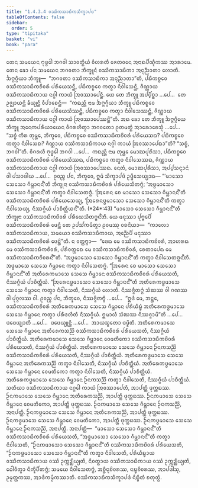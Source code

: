 ```yaml
---
title: "1.4.3.4 ᩅᩔᩥᨠᩈᩣᨭᩥᨠᩈᩥᨠ᩠ᨡᩣᨸᨴ"
tableOfContents: false
sidebar:
  order: 5
type: "tipitaka"
basket: "vi"
book: "para"
---
```



<DynamicBreadcrumb />

<Division number="626" book="para">

<Paragraph number="2323" book="para">
ᨲᩮᨶ ᩈᨾᨿᩮᨶ ᨻᩩᨴ᩠ᨵᩮᩤ ᨽᨣᩅᩤ ᩈᩣᩅᨲ᩠ᨳᩥᨿᩴ ᩅᩥᩉᩁᨲᩥ ᨩᩮᨲᩅᨶᩮ ᩋᨶᩣᨳᨸᩥᨱ᩠ᨯᩥᨠᩔ ᩋᩣᩁᩣᨾᩮ. ᨲᩮᨶ ᨡᩮᩣ ᨸᨶ ᩈᨾᨿᩮᨶ ᨽᨣᩅᨲᩣ ᨽᩥᨠ᩠ᨡᩪᨶᩴ ᩅᩔᩥᨠᩈᩣᨭᩥᨠᩣ ᩋᨶᩩᨬ᩠ᨬᩣᨲᩣ ᩉᩮᩣᨲᩥ. ᨨᨻ᩠ᨻᨣ᩠ᨣᩥᨿᩣ ᨽᩥᨠ᩠ᨡᩪ—  “ᨽᨣᩅᨲᩣ ᩅᩔᩥᨠᩈᩣᨭᩥᨠᩣ ᩋᨶᩩᨬ᩠ᨬᩣᨲᩣ”ᨲᩥ, ᨸᨭᩥᨠᨧ᩠ᨧᩮᩅ ᩅᩔᩥᨠᩈᩣᨭᩥᨠᨧᩦᩅᩁᩴ ᨸᩁᩥᨿᩮᩈᨶ᩠ᨲᩥ, ᨸᨭᩥᨠᨧ᩠ᨧᩮᩅ ᨠᨲ᩠ᩅᩣ ᨶᩥᩅᩤᩈᩮᨶ᩠ᨲᩥ, ᨩᩥᨱ᩠ᨱᩣᨿ ᩅᩔᩥᨠᩈᩣᨭᩥᨠᩣᨿ ᨶᨣ᩠ᨣᩤ ᨠᩣᨿᩴ ᩒᩅᩔᩣᨸᩮᨶ᩠ᨲᩥ. ᨿᩮ ᨲᩮ ᨽᩥᨠ᩠ᨡᩪ ᩋᨸ᩠ᨸᩥᨧ᩠ᨨᩣ …ᨸᩮ…  ᨲᩮ ᩏᨩ᩠ᨫᩣᨿᨶ᩠ᨲᩥ ᨡᩥᨿ᩠ᨿᨶ᩠ᨲᩥ ᩅᩥᨸᩣᨧᩮᨶ᩠ᨲᩥ—  “ᨠᨳᨬ᩠ᩉᩥ ᨶᩣᨾ ᨨᨻ᩠ᨻᨣ᩠ᨣᩥᨿᩣ ᨽᩥᨠ᩠ᨡᩪ ᨸᨭᩥᨠᨧ᩠ᨧᩮᩅ ᩅᩔᩥᨠᩈᩣᨭᩥᨠᨧᩦᩅᩁᩴ ᨸᩁᩥᨿᩮᩈᩥᩔᨶ᩠ᨲᩥ, ᨸᨭᩥᨠᨧ᩠ᨧᩮᩅ ᨠᨲ᩠ᩅᩣ ᨶᩥᩅᩤᩈᩮᩔᨶ᩠ᨲᩥ, ᨩᩥᨱ᩠ᨱᩣᨿ ᩅᩔᩥᨠᩈᩣᨭᩥᨠᩣᨿ ᨶᨣ᩠ᨣᩤ ᨠᩣᨿᩴ ᩒᩅᩔᩣᨸᩮᩔᨶ᩠ᨲᩦ”ᨲᩥ.
</Paragraph>

<Paragraph number="2324" book="para">
ᩋᨳ ᨡᩮᩣ ᨲᩮ ᨽᩥᨠ᩠ᨡᩪ ᨨᨻ᩠ᨻᨣ᩠ᨣᩥᨿᩮ ᨽᩥᨠ᩠ᨡᩪ ᩋᨶᩮᨠᨸᩁᩥᨿᩣᨿᩮᨶ ᩅᩥᨣᩁᩉᩥᨲ᩠ᩅᩣ ᨽᨣᩅᨲᩮᩣ ᩑᨲᨾᨲ᩠ᨳᩴ ᩋᩣᩁᩮᩣᨧᩮᩈᩩᩴ …ᨸᩮ…  “ᩈᨧ᩠ᨧᩴ ᨠᩥᩁ ᨲᩩᨾ᩠ᩉᩮ, ᨽᩥᨠ᩠ᨡᩅᩮ, ᨸᨭᩥᨠᨧ᩠ᨧᩮᩅ ᩅᩔᩥᨠᩈᩣᨭᩥᨠᨧᩦᩅᩁᩴ ᨸᩁᩥᨿᩮᩈᨳ? ᨸᨭᩥᨠᨧ᩠ᨧᩮᩅ ᨠᨲ᩠ᩅᩣ ᨶᩥᩅᩤᩈᩮᨳ? ᨩᩥᨱ᩠ᨱᩣᨿ ᩅᩔᩥᨠᩈᩣᨭᩥᨠᩣᨿ ᨶᨣ᩠ᨣᩤ ᨠᩣᨿᩴ ᩒᩅᩔᩣᨸᩮᨳᩣ”ᨲᩥ? “ᩈᨧ᩠ᨧᩴ, ᨽᨣᩅᩤ”ᨲᩥ. ᩅᩥᨣᩁᩉᩥ ᨻᩩᨴ᩠ᨵᩮᩤ ᨽᨣᩅᩤ …ᨸᩮ…  ᨠᨳᨬ᩠ᩉᩥ ᨶᩣᨾ ᨲᩩᨾ᩠ᩉᩮ ᨾᩮᩣᨥᨸᩩᩁᩥᩈᩣ, ᨸᨭᩥᨠᨧ᩠ᨧᩮᩅ ᩅᩔᩥᨠᩈᩣᨭᩥᨠᨧᩦᩅᩁᩴ ᨸᩁᩥᨿᩮᩈᩥᩔᨳ, ᨸᨭᩥᨠᨧ᩠ᨧᩮᩅ ᨠᨲ᩠ᩅᩣ ᨶᩥᩅᩤᩈᩮᩔᨳ, ᨩᩥᨱ᩠ᨱᩣᨿ ᩅᩔᩥᨠᩈᩣᨭᩥᨠᩣᨿ ᨶᨣ᩠ᨣᩤ ᨠᩣᨿᩴ ᩒᩅᩔᩣᨸᩮᩔᨳ. ᨶᩮᨲᩴ, ᨾᩮᩣᨥᨸᩩᩁᩥᩈᩣ, ᩋᨸ᩠ᨸᩈᨶ᩠ᨶᩣᨶᩴ ᩅᩤ ᨸᩈᩣᨴᩤᨿ …ᨸᩮ…  ᩑᩅᨬ᩠ᨧ ᨸᨶ, ᨽᩥᨠ᩠ᨡᩅᩮ, ᩍᨾᩴ ᩈᩥᨠ᩠ᨡᩣᨸᨴᩴ ᩏᨴ᩠ᨴᩥᩈᩮᨿ᩠ᨿᩣᨳ—
</Paragraph>

</Division>
<Division number="627" book="para">

<Paragraph number="2325" book="para">
<Emphasis>“‘ᨾᩣᩈᩮᩣ ᩈᩮᩈᩮᩣ ᨣᩥᨾ᩠ᩉᩣᨶᨶ᩺’ᨲᩥ ᨽᩥᨠ᩠ᨡᩩᨶᩣ ᩅᩔᩥᨠᩈᩣᨭᩥᨠᨧᩦᩅᩁᩴ ᨸᩁᩥᨿᩮᩈᩥᨲᨻ᩠ᨻᩴ</Emphasis>; <Emphasis>‘ᩋᨴ᩠ᨵᨾᩣᩈᩮᩣ</Emphasis> <Emphasis>ᩈᩮᩈᩮᩣ ᨣᩥᨾ᩠ᩉᩣᨶᨶ᩺’ᨲᩥ ᨠᨲ᩠ᩅᩣ ᨶᩥᩅᩤᩈᩮᨲᨻ᩠ᨻᩴ</Emphasis>. <Emphasis>‘ᩒᩁᩮᨶ ᨧᩮ ᨾᩣᩈᩮᩣ ᩈᩮᩈᩮᩣ ᨣᩥᨾ᩠ᩉᩣᨶᨶ᩺’ᨲᩥ ᩅᩔᩥᨠᩈᩣᨭᩥᨠᨧᩦᩅᩁᩴ ᨸᩁᩥᨿᩮᩈᩮᨿ᩠ᨿ, ‘ᩒᩁᩮᨶᨴ᩠ᨵᨾᩣᩈᩮᩣ ᩈᩮᩈᩮᩣ ᨣᩥᨾ᩠ᩉᩣᨶᨶ᩺’ᨲᩥ ᨠᨲ᩠ᩅᩣ ᨶᩥᩅᩤᩈᩮᨿ᩠ᨿ, ᨶᩥᩔᨣ᩠ᨣᩥᨿᩴ ᨸᩣᨧᩥᨲ᩠ᨲᩥᨿᨶ᩺”</Emphasis>ᨲᩥ. (*24*:<Emphasis>43</Emphasis>)
</Paragraph>

</Division>
<Division number="628" book="para">

<Paragraph number="2326" book="para">
<Emphasis>“ᨾᩣᩈᩮᩣ ᩈᩮᩈᩮᩣ ᨣᩥᨾ᩠ᩉᩣᨶᨶ᩺”ᨲᩥ ᨽᩥᨠ᩠ᨡᩩᨶᩣ ᩅᩔᩥᨠᩈᩣᨭᩥᨠᨧᩦᩅᩁᩴ ᨸᩁᩥᨿᩮᩈᩥᨲᨻ᩠ᨻᨶ᩺</Emphasis>ᨲᩥ. ᨿᩮ ᨾᨶᩩᩔᩣ ᨸᩩᨻ᩠ᨻᩮᨸᩥ ᩅᩔᩥᨠᩈᩣᨭᩥᨠᨧᩦᩅᩁᩴ ᨴᩮᨶ᩠ᨲᩥ ᨲᩮ ᩏᨸᩈᩘᨠᨾᩥᨲ᩠ᩅᩣ ᩑᩅᨾᩔᩩ ᩅᨧᨶᩦᨿᩣ—  “ᨠᩣᩃᩮᩣ ᩅᩔᩥᨠᩈᩣᨭᩥᨠᩣᨿ, ᩈᨾᨿᩮᩣ ᩅᩔᩥᨠᩈᩣᨭᩥᨠᩣᨿ, ᩋᨬ᩠ᨬᩮᨸᩥ ᨾᨶᩩᩔᩣ ᩅᩔᩥᨠᩈᩣᨭᩥᨠᨧᩦᩅᩁᩴ ᨴᩮᨶ᩠ᨲᩦ”ᨲᩥ. ᨶ ᩅᨲ᩠ᨲᨻ᩠ᨻᩣ—  “ᨴᩮᨳ ᨾᩮ ᩅᩔᩥᨠᩈᩣᨭᩥᨠᨧᩦᩅᩁᩴ, ᩋᩣᩉᩁᨳ ᨾᩮ ᩅᩔᩥᨠᩈᩣᨭᩥᨠᨧᩦᩅᩁᩴ, ᨸᩁᩥᩅᨲ᩠ᨲᩮᨳ ᨾᩮ ᩅᩔᩥᨠᩈᩣᨭᩥᨠᨧᩦᩅᩁᩴ, ᨧᩮᨲᩣᨸᩮᨳ ᨾᩮ ᩅᩔᩥᨠᩈᩣᨭᩥᨠᨧᩦᩅᩁᨶ᩺”ᨲᩥ.
</Paragraph>

<Paragraph number="2327" book="para">
<Emphasis>“ᩋᨴ᩠ᨵᨾᩣᩈᩮᩣ ᩈᩮᩈᩮᩣ ᨣᩥᨾ᩠ᩉᩣᨶᨶ᩺”ᨲᩥ ᨠᨲ᩠ᩅᩣ ᨶᩥᩅᩤᩈᩮᨲᨻ᩠ᨻᨶ᩺</Emphasis>ᨲᩥ. ᩋᨴ᩠ᨵᨾᩣᩈᩮ ᩈᩮᩈᩮ ᨣᩥᨾ᩠ᩉᩣᨶᩮ ᨠᨲ᩠ᩅᩣ ᨶᩥᩅᩤᩈᩮᨲᨻ᩠ᨻᩴ.
</Paragraph>

<Paragraph number="2328" book="para">
<Emphasis>“ᩒᩁᩮᨶ ᨧᩮ ᨾᩣᩈᩮᩣ ᩈᩮᩈᩮᩣ ᨣᩥᨾ᩠ᩉᩣᨶᨶ᩺”</Emphasis>ᨲᩥ ᩋᨲᩥᩁᩮᨠᨾᩣᩈᩮ ᩈᩮᩈᩮ ᨣᩥᨾ᩠ᩉᩣᨶᩮ ᩅᩔᩥᨠᩈᩣᨭᩥᨠᨧᩦᩅᩁᩴ ᨸᩁᩥᨿᩮᩈᨲᩥ, ᨶᩥᩔᨣ᩠ᨣᩥᨿᩴ ᨸᩣᨧᩥᨲ᩠ᨲᩥᨿᩴ.
</Paragraph>

<Paragraph number="2329" book="para">
<Emphasis>“ᩒᩁᩮᨶᨴ᩠ᨵᨾᩣᩈᩮᩣ ᩈᩮᩈᩮᩣ ᨣᩥᨾ᩠ᩉᩣᨶᨶ᩺”</Emphasis>ᨲᩥ ᩋᨲᩥᩁᩮᨠᨴ᩠ᨵᨾᩣᩈᩮ ᩈᩮᩈᩮ ᨣᩥᨾ᩠ᩉᩣᨶᩮ ᨠᨲ᩠ᩅᩣ ᨶᩥᩅᩤᩈᩮᨲᩥ, ᨶᩥᩔᨣ᩠ᨣᩥᨿᩴ ᩉᩮᩣᨲᩥ. ᨶᩥᩔᨩ᩠ᨩᩥᨲᨻ᩠ᨻᩴ ᩈᩴᨥᩔ ᩅᩤ ᨣᨱᩔ ᩅᩤ ᨸᩩᨣ᩠ᨣᩃᩔ ᩅᩤ. ᩑᩅᨬ᩠ᨧ ᨸᨶ, ᨽᩥᨠ᩠ᨡᩅᩮ, ᨶᩥᩔᨩ᩠ᨩᩥᨲᨻ᩠ᨻᩴ …ᨸᩮ…  “ᩍᨴᩴ ᨾᩮ, ᨽᨶ᩠ᨲᩮ, ᩅᩔᩥᨠᩈᩣᨭᩥᨠᨧᩦᩅᩁᩴ ᩋᨲᩥᩁᩮᨠᨾᩣᩈᩮ ᩈᩮᩈᩮ ᨣᩥᨾ᩠ᩉᩣᨶᩮ ᨸᩁᩥᨿᩥᨭ᩠ᨮᩴ ᩋᨲᩥᩁᩮᨠᨴ᩠ᨵᨾᩣᩈᩮ ᩈᩮᩈᩮ ᨣᩥᨾ᩠ᩉᩣᨶᩮ ᨠᨲ᩠ᩅᩣ ᨸᩁᩥᨴᩉᩥᨲᩴ ᨶᩥᩔᨣ᩠ᨣᩥᨿᩴ. ᩍᨾᩣᩉᩴ ᩈᩴᨥᩔ ᨶᩥᩔᨩ᩠ᨩᩣᨾᩦ”ᨲᩥ …ᨸᩮ…  ᨴᨴᩮᨿ᩠ᨿᩣᨲᩥ …ᨸᩮ…  ᨴᨴᩮᨿ᩠ᨿᩩᨶ᩠ᨲᩥ …ᨸᩮ…  ᩋᩣᨿᩈ᩠ᨾᨲᩮᩣ ᨴᨾ᩠ᨾᩦᨲᩥ.
</Paragraph>

</Division>
<Division number="629" book="para">

<Paragraph number="2330" book="para">
ᩋᨲᩥᩁᩮᨠᨾᩣᩈᩮ ᩈᩮᩈᩮ ᨣᩥᨾ᩠ᩉᩣᨶᩮ ᩋᨲᩥᩁᩮᨠᩈᨬ᩠ᨬᩦ ᩅᩔᩥᨠᩈᩣᨭᩥᨠᨧᩦᩅᩁᩴ ᨸᩁᩥᨿᩮᩈᨲᩥ, ᨶᩥᩔᨣ᩠ᨣᩥᨿᩴ ᨸᩣᨧᩥᨲ᩠ᨲᩥᨿᩴ. ᩋᨲᩥᩁᩮᨠᨾᩣᩈᩮ ᩈᩮᩈᩮ ᨣᩥᨾ᩠ᩉᩣᨶᩮ ᩅᩮᨾᨲᩥᨠᩮᩣ ᩅᩔᩥᨠᩈᩣᨭᩥᨠᨧᩦᩅᩁᩴ ᨸᩁᩥᨿᩮᩈᨲᩥ, ᨶᩥᩔᨣ᩠ᨣᩥᨿᩴ ᨸᩣᨧᩥᨲ᩠ᨲᩥᨿᩴ. ᩋᨲᩥᩁᩮᨠᨾᩣᩈᩮ ᩈᩮᩈᩮ ᨣᩥᨾ᩠ᩉᩣᨶᩮ ᩐᨶᨠᩈᨬ᩠ᨬᩦ ᩅᩔᩥᨠᩈᩣᨭᩥᨠᨧᩦᩅᩁᩴ ᨸᩁᩥᨿᩮᩈᨲᩥ, ᨶᩥᩔᨣ᩠ᨣᩥᨿᩴ ᨸᩣᨧᩥᨲ᩠ᨲᩥᨿᩴ.
</Paragraph>

<Paragraph number="2331" book="para">
ᩋᨲᩥᩁᩮᨠᨴ᩠ᨵᨾᩣᩈᩮ ᩈᩮᩈᩮ ᨣᩥᨾ᩠ᩉᩣᨶᩮ ᩋᨲᩥᩁᩮᨠᩈᨬ᩠ᨬᩦ ᨠᨲ᩠ᩅᩣ ᨶᩥᩅᩤᩈᩮᨲᩥ, ᨶᩥᩔᨣ᩠ᨣᩥᨿᩴ ᨸᩣᨧᩥᨲ᩠ᨲᩥᨿᩴ. ᩋᨲᩥᩁᩮᨠᨴ᩠ᨵᨾᩣᩈᩮ ᩈᩮᩈᩮ ᨣᩥᨾ᩠ᩉᩣᨶᩮ ᩅᩮᨾᨲᩥᨠᩮᩣ ᨠᨲ᩠ᩅᩣ ᨶᩥᩅᩤᩈᩮᨲᩥ, ᨶᩥᩔᨣ᩠ᨣᩥᨿᩴ ᨸᩣᨧᩥᨲ᩠ᨲᩥᨿᩴ. ᩋᨲᩥᩁᩮᨠᨴ᩠ᨵᨾᩣᩈᩮ ᩈᩮᩈᩮ ᨣᩥᨾ᩠ᩉᩣᨶᩮ ᩐᨶᨠᩈᨬ᩠ᨬᩦ ᨠᨲ᩠ᩅᩣ ᨶᩥᩅᩤᩈᩮᨲᩥ, ᨶᩥᩔᨣ᩠ᨣᩥᨿᩴ ᨸᩣᨧᩥᨲ᩠ᨲᩥᨿᩴ.
</Paragraph>

<Paragraph number="2332" book="para">
ᩈᨲᩥᨿᩣ ᩅᩔᩥᨠᩈᩣᨭᩥᨠᩣᨿ ᨶᨣ᩠ᨣᩮᩤ ᨠᩣᨿᩴ ᩒᩅᩔᩣᨸᩮᨲᩥ, ᩋᩣᨸᨲ᩠ᨲᩥ ᨴᩩᨠ᩠ᨠᨭᩔ. ᩐᨶᨠᨾᩣᩈᩮ ᩈᩮᩈᩮ ᨣᩥᨾ᩠ᩉᩣᨶᩮ ᩋᨲᩥᩁᩮᨠᩈᨬ᩠ᨬᩦ, ᩋᩣᨸᨲ᩠ᨲᩥ ᨴᩩᨠ᩠ᨠᨭᩔ. ᩐᨶᨠᨾᩣᩈᩮ ᩈᩮᩈᩮ ᨣᩥᨾ᩠ᩉᩣᨶᩮ ᩅᩮᨾᨲᩥᨠᩮᩣ, ᩋᩣᨸᨲ᩠ᨲᩥ ᨴᩩᨠ᩠ᨠᨭᩔ. ᩐᨶᨠᨾᩣᩈᩮ ᩈᩮᩈᩮ ᨣᩥᨾ᩠ᩉᩣᨶᩮ ᩐᨶᨠᩈᨬ᩠ᨬᩦ, ᩋᨶᩣᨸᨲ᩠ᨲᩥ.
</Paragraph>

<Paragraph number="2333" book="para">
ᩐᨶᨠᨴ᩠ᨵᨾᩣᩈᩮ ᩈᩮᩈᩮ ᨣᩥᨾ᩠ᩉᩣᨶᩮ ᩋᨲᩥᩁᩮᨠᩈᨬ᩠ᨬᩦ, ᩋᩣᨸᨲ᩠ᨲᩥ ᨴᩩᨠ᩠ᨠᨭᩔ. ᩐᨶᨠᨴ᩠ᨵᨾᩣᩈᩮ ᩈᩮᩈᩮ ᨣᩥᨾ᩠ᩉᩣᨶᩮ ᩅᩮᨾᨲᩥᨠᩮᩣ, ᩋᩣᨸᨲ᩠ᨲᩥ ᨴᩩᨠ᩠ᨠᨭᩔ. ᩐᨶᨠᨴ᩠ᨵᨾᩣᩈᩮ ᩈᩮᩈᩮ ᨣᩥᨾ᩠ᩉᩣᨶᩮ ᩐᨶᨠᩈᨬ᩠ᨬᩦ, ᩋᨶᩣᨸᨲ᩠ᨲᩥ.
</Paragraph>

</Division>
<Division number="630" book="para">

<Paragraph number="2334" book="para">
ᩋᨶᩣᨸᨲ᩠ᨲᩥ—  “ᨾᩣᩈᩮᩣ ᩈᩮᩈᩮᩣ ᨣᩥᨾ᩠ᩉᩣᨶᨶ᩺”ᨲᩥ ᩅᩔᩥᨠᩈᩣᨭᩥᨠᨧᩦᩅᩁᩴ ᨸᩁᩥᨿᩮᩈᨲᩥ, “ᩋᨴ᩠ᨵᨾᩣᩈᩮᩣ ᩈᩮᩈᩮᩣ ᨣᩥᨾ᩠ᩉᩣᨶᨶ᩺”ᨲᩥ ᨠᨲ᩠ᩅᩣ ᨶᩥᩅᩤᩈᩮᨲᩥ, “ᩐᨶᨠᨾᩣᩈᩮᩣ ᩈᩮᩈᩮᩣ ᨣᩥᨾ᩠ᩉᩣᨶᨶ᩺”ᨲᩥ ᩅᩔᩥᨠᩈᩣᨭᩥᨠᨧᩦᩅᩁᩴ ᨸᩁᩥᨿᩮᩈᨲᩥ, “ᩐᨶᨠᨴ᩠ᨵᨾᩣᩈᩮᩣ ᩈᩮᩈᩮᩣ ᨣᩥᨾ᩠ᩉᩣᨶᨶ᩺”ᨲᩥ ᨠᨲ᩠ᩅᩣ ᨶᩥᩅᩤᩈᩮᨲᩥ, ᨸᩁᩥᨿᩥᨭ᩠ᨮᩣᨿ ᩅᩔᩥᨠᩈᩣᨭᩥᨠᩣᨿ ᩅᩔᩴ ᩏᨠ᩠ᨠᨯ᩠ᨰᩥᨿ᩠ᨿᨲᩥ, ᨶᩥᩅᨲ᩠ᨳᩣᨿ ᩅᩔᩥᨠᩈᩣᨭᩥᨠᩣᨿ ᩅᩔᩴ ᩏᨠ᩠ᨠᨯ᩠ᨰᩥᨿ᩠ᨿᨲᩥ, ᨵᩮᩤᩅᩥᨲ᩠ᩅᩣ ᨶᩥᨠ᩠ᨡᩥᨸᩥᨲᨻ᩠ᨻᩴ; ᩈᨾᨿᩮ ᨶᩥᩅᩤᩈᩮᨲᨻ᩠ᨻᩴ, ᩋᨧ᩠ᨨᩥᨶ᩠ᨶᨧᩦᩅᩁᩔ, ᨶᨭ᩠ᨮᨧᩦᩅᩁᩔ, ᩋᩣᨸᨴᩤᩈᩩ, ᩏᨾ᩠ᨾᨲ᩠ᨲᨠᩔ, ᩋᩣᨴᩥᨠᨾ᩠ᨾᩥᨠᩔᩣᨲᩥ.

</Paragraph>
</Division>

<Paragraph number="2335" type="center" book="para">
ᩅᩔᩥᨠᩈᩣᨭᩥᨠᩈᩥᨠ᩠ᨡᩣᨸᨴᩴ ᨶᩥᨭ᩠ᨮᩥᨲᩴ ᨧᨲᩩᨲ᩠ᨳᩴ.
</Paragraph>